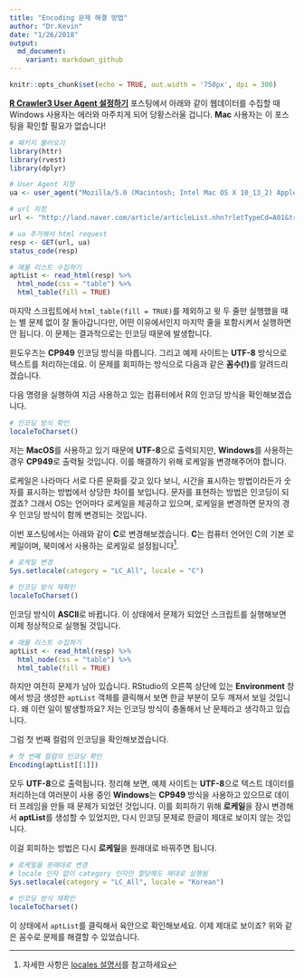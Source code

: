 ```yaml
---
title: "Encoding 문제 해결 방법"
author: "Dr.Kevin"
date: "1/26/2018"
output: 
  md_document:
    variant: markdown_github
---
```


```r
knitr::opts_chunk$set(echo = TRUE, out.width = '750px', dpi = 300)
```

[**R Crawler3 User Agent 설정하기**](https://mrkevinna.github.io/R-Crawler3-User-Agent-%EC%84%A4%EC%A0%95%ED%95%98%EA%B8%B0/) 포스팅에서 아래와 같이 웹데이터를 수집할 때 Windows 사용자는 에러와 마주치게 되어 당황스러울 겁니다. **Mac** 사용자는 이 포스팅을 확인할 필요가 없습니다!

```r
# 패키지 불러오기
library(httr)
library(rvest)
library(dplyr)
```

```r
# User Agent 지정
ua <- user_agent("Mozilla/5.0 (Macintosh; Intel Mac OS X 10_13_2) AppleWebKit/537.36 (KHTML, like Gecko) Chrome/63.0.3239.132 Safari/537.36")
```

```r
# url 지정
url <- "http://land.naver.com/article/articleList.nhn?rletTypeCd=A01&tradeTypeCd=A1&hscpTypeCd=A01%3AA03%3AA04&cortarNo=1156011000&articleOrderCode=&siteOrderCode=&cpId=&mapX=126.9310828&mapY=37.5213899&mapLevel=10&minPrc=&maxPrc=&minWrrnt=&maxWrrnt=&minLease=&maxLease=&minSpc=&maxSpc=&subDist=&mviDate=&hsehCnt=&rltrId=&mnex=&mHscpNo=&mPtpRange=&mnexOrder=&location=&ptpNo=&bssYm=&schlCd=&cmplYn="

# ua 추가해서 html request
resp <- GET(url, ua)
status_code(resp)
```

```r
# 매물 리스트 수집하기
aptList <- read_html(resp) %>% 
  html_node(css = "table") %>% 
  html_table(fill = TRUE)
```

마지막 스크립트에서 `html_table(fill = TRUE)`를 제외하고 윗 두 줄만 실행했을 때는 별 문제 없이 잘 돌아갑니다만, 어떤 이유에서인지 마지막 줄을 포함시켜서 실행하면 안 됩니다. 이 문제는 결과적으로는 인코딩 때문에 발생합니다.

윈도우즈는 **CP949** 인코딩 방식을 따릅니다. 그리고 예제 사이트는 **UTF-8** 방식으로 텍스트를 처리하는데요. 이 문제를 회피하는 방식으로 다음과 같은 **꼼수(!)**를 알려드리겠습니다.

다음 명령을 실행하여 지금 사용하고 있는 컴퓨터에서 R의 인코딩 방식을 확인해보겠습니다. 

```r
# 인코딩 방식 확인
localeToCharset()
```

저는 **MacOS**를 사용하고 있기 때문에 **UTF-8**으로 출력되지만, **Windows**를 사용하는 경우 **CP949**로 출력될 것입니다. 이를 해결하기 위해 로케일을 변경해주어야 합니다. 

로케일은 나라마다 서로 다른 문화를 갖고 있다 보니, 시간을 표시하는 방법이라든가 숫자를 표시하는 방법에서 상당한 차이를 보입니다. 문자를 표현하는 방법은 인코딩이 되겠죠? 그래서 OS는 언어마다 로케일을 제공하고 있으며, 로케일을 변경하면 문자의 경우 인코딩 방식이 함께 변경되는 것입니다.

이번 포스팅에서는 아래와 같이 **C**로 변경해보겠습니다. **C**는 컴퓨터 언어인 C의 기본 로케일이며, 북미에서 사용하는 로케일로 설정됩니다^[자세한 사항은 [locales 설명서](https://stat.ethz.ch/R-manual/R-devel/library/base/html/locales.html)를 참고하세요].

```r
# 로케일 변경
Sys.setlocale(category = "LC_All", locale = "C")

# 인코딩 방식 재확인
localeToCharset()
```

인코딩 방식이 **ASCII**로 바뀝니다. 이 상태에서 문제가 되었던 스크립트를 실행해보면 이제 정상적으로 실행될 것입니다. 

```r
# 매물 리스트 수집하기
aptList <- read_html(resp) %>% 
  html_node(css = "table") %>% 
  html_table(fill = TRUE)
```

하지만 여전히 문제가 남아 있습니다. RStudio의 오른쪽 상단에 있는 **Environment** 창에서 방금 생성한 `aptList` 객체를 클릭해서 보면 한글 부분이 모두 깨져서 보일 것입니다. 왜 이런 일이 발생할까요? 저는 인코딩 방식이 충돌해서 난 문제라고 생각하고 있습니다.

그럼 첫 번째 컬럼의 인코딩을 확인해보겠습니다.

```r
# 첫 번째 컬럼의 인코딩 확인
Encoding(aptList[[1]])
```

모두 **UTF-8**으로 출력됩니다. 정리해 보면, 예제 사이트는 **UTF-8**으로 텍스트 데이터를 처리하는데 여러분이 사용 중인 **Windows**는 **CP949** 방식을 사용하고 있으므로 데이터 프레임을 만들 때 문제가 되었던 것입니다. 이를 회피하기 위해 **로케일**을 잠시 변경해서 **aptList**를 생성할 수 있었지만, 다시 인코딩 문제로 한글이 제대로 보이지 않는 것입니다.

이걸 회피하는 방법은 다시 **로케일**을 원래대로 바꿔주면 됩니다.

```r
# 로케일을 원래대로 변경
# locale 인자 없이 category 인자만 할당해도 제대로 실행됨
Sys.setlocale(category = "LC_All", locale = "Korean")

# 인코딩 방식 재확인
localeToCharset()
```

이 상태에서 `aptList`를 클릭해서 육안으로 확인해보세요. 이제 제대로 보이죠? 위와 같은 꼼수로 문제를 해결할 수 있었습니다. 

